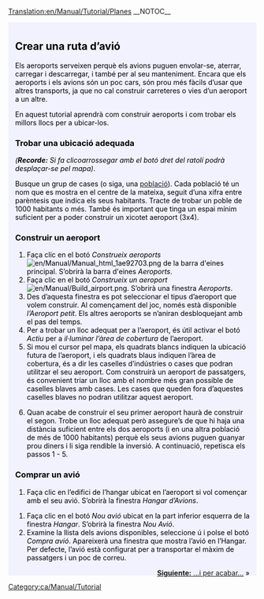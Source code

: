 [[Translation:en/Manual/Tutorial/Planes]]
__NOTOC__
{{en/Tabs|5|4
|ca/Manual/Tutorial/Tutorial|1. Primers passos<!--
-->|ca/Manual/Tutorial/Autobusos|2. Autobusos<!--
-->|ca/Manual/Tutorial/Trens|3. Trens<!--
-->|ca/Manual/Tutorial/Avions|4. Avions<!--
-->|ca/Manual/Tutorial/Final|5. Per a acabar...}}
<div style="padding:.5em 1em 1em 1em; border-top:none; background-color:#f1f2fe; color:#000;">
{{ca/Manual/Tutorial/Tutorial}}
==Crear una ruta d’avió==
Els aeroports serveixen perquè els avions puguen envolar-se, aterrar, carregar i descarregar, i també per al seu manteniment. Encara que els aeroports i els avions són un poc cars, són prou més fàcils d’usar que altres transports, ja que no cal construir carreteres o vies d’un aeroport a un altre.

En aquest tutorial aprendrà com construir aeroports i com trobar els millors llocs per a ubicar-los.
{{en/Phototable|[[File:en/Manual/Airport s.png]]|Aeroport petit (3x4)|none}}

===Trobar una ubicació adequada===
''('''Recorde:''' Si fa clicoarrossegar amb el botó dret del ratolí podrà desplaçar-se pel mapa)''.

Busque un grup de cases (o siga, una [[ca/Manual/Població|població]]). Cada població té un nom que es mostra en el centre de la mateixa, seguit d’una xifra entre parèntesis que indica els seus habitants. Tracte de trobar un poble de 1000 habitants o més. També és important que tinga un espai mínim suficient per a poder construir un xicotet aeroport (3x4).

===Construir un aeroport===
#Faça clic en el botó ''Construeix aeroports'' [[File:en/Manual/Manual html 1ae92703.png]] de la barra d'eines principal. S’obrirà la barra d'eines ''Aeroports''.
#Faça clic en el botó ''Construeix un aeroport'' [[File:en/Manual/Build airport.png]]. S’obrirà una finestra ''Aeroports''.
#Des d’aquesta finestra es pot seleccionar el tipus d’aeroport que volem construir. Al començament del joc, només està disponible ''l’Aeroport petit''. Els altres aeroports se n’aniran desbloquejant amb el pas del temps.
#Per a trobar un lloc adequat per a l’aeroport, és útil activar el botó ''Actiu'' per a ''il·luminar l’àrea de cobertura'' de l’aeroport.
#Si mou el cursor pel mapa, els quadrats blancs indiquen la ubicació futura de l’aeroport, i els quadrats blaus indiquen l’àrea de cobertura, és a dir les caselles d’indústries o cases que podran utilitzar el seu aeroport. Com construirà un aeroport de passatgers, és convenient triar un lloc amb el nombre més gran possible de caselles blaves amb cases. Les cases que queden fora d’aquestes caselles blaves no podran utilitzar aquest aeroport.
{{en/Phototable|[[File:en/Manual/Build-airport-3.png|400px]]|Un lloc adequat per a construir un aeroport.|none|6=:}}
<ol start="6">
<li>Quan acabe de construir el seu primer aeroport haurà de construir el segon. Trobe un lloc adequat però assegure’s de que hi haja una distància suficient entre els dos aeroports (i en una altra població de més de 1000 habitants) perquè els seus avions puguen guanyar prou diners i li siga rendible la inversió. A continuació, repetisca els passos 1 - 5.
</ol>
===Comprar un avió===
#Faça clic en l’edifici de l’hangar ubicat en l’aeroport si vol començar amb el seu avió. S’obrirà la finestra ''Hangar d’Avions''.
{{en/Phototable|[[File:ca/Manual/Step1aircraft.png|400px]]|Finestra Hangar d’Avions|none|6=:}}
<ol start=2"">
<li>Faça clic en el botó ''Nou avió'' ubicat en la part inferior esquerra de la finestra ''Hangar''. S’obrirà la finestra ''Nou Avió''.
<li>Examine la llista dels avions disponibles, seleccione ú i polse el botó ''Compra avió''. Apareixerà una finestra que mostra l’avió en l’Hangar. Per defecte, l’avió està configurat per a transportar el màxim de passatgers i un poc de correu.
</ol>
<span style="float: right">[[ca/Manual/Tutorial/Final|'''Siguiente:''' ...i per acabar...]] &raquo;</span>
</div>
[[Category:ca/Manual/Tutorial]]